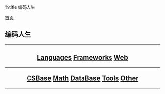 %title 编码人生

[[../index|首页]]
==编码人生==
----
<center>
<h2>
[[languages/index|Languages]]
[[frameworks/index|Frameworks]]
[[web/index|Web]]
----
[[csbase/index|CSBase]]
[[math/index|Math]]
[[database/index|DataBase]]
[[tools/index|Tools]]
[[other/index|Other]]
</h2>
</center>
----
